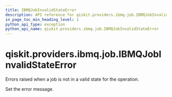 ```yaml
---
title: IBMQJobInvalidStateError
description: API reference for qiskit.providers.ibmq.job.IBMQJobInvalidStateError
in_page_toc_min_heading_level: 1
python_api_type: exception
python_api_name: qiskit.providers.ibmq.job.IBMQJobInvalidStateError
---
```


<span id="qiskit-providers-ibmq-job-ibmqjobinvalidstateerror" />

# qiskit.providers.ibmq.job.IBMQJobInvalidStateError

<Class id="qiskit.providers.ibmq.job.IBMQJobInvalidStateError" isDedicatedPage={true} github="https://github.com/qiskit/qiskit-ibmq-provider/tree/stable/0.18/qiskit/providers/ibmq/job/exceptions.py" signature="IBMQJobInvalidStateError(*message)" modifiers="exception">
  Errors raised when a job is not in a valid state for the operation.

  Set the error message.
</Class>

